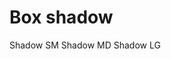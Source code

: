 

<Meta title="Documentation/BoxShadow" />

# Box shadow

<Box display="flex" flexDirection="column" gap="spacing_7">
  <Box
    background="white"
    __width="20rem"
    marginBottom="spacing_3"
    aspectRatio="square"
    boxShadow="sm"
    borderRadius="sm"
  >
    Shadow SM
  </Box>
  <Box
    background="white"
    __width="20rem"
    marginBottom="spacing_3"
    aspectRatio="square"
    boxShadow="md"
    borderRadius="sm"
  >
    Shadow MD
  </Box>
  <Box
    background="white"
    __width="20rem"
    marginBottom="spacing_3"
    aspectRatio="square"
    boxShadow="lg"
    borderRadius="sm"
  >
    Shadow LG
  </Box>
</Box>
